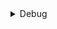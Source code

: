 <details>

<summary>Debug</summary>

Working directory
```r
getwd()
```

Knitr Output.dir
```r
knitr::opts_knit$get("output.dir")
```

Child mode
```r
knitr::opts_knit$get("child")
```


Viewer null
```r
is.null(getOption("viewer"))
```

in temp dir
```r
!is.null(knitr::opts_knit$get("output.dir")) &&
  !identical(knitr::opts_knit$get("output.dir"), getwd())
```

<details>

<summary>opts_knit</summary>
```r
print(knitr::opts_knit$get())
```

</details>


<details>

<summary>opts_chunk</summary>
```r
print(knitr::opts_chunk$get())
```

</details>

</details>

